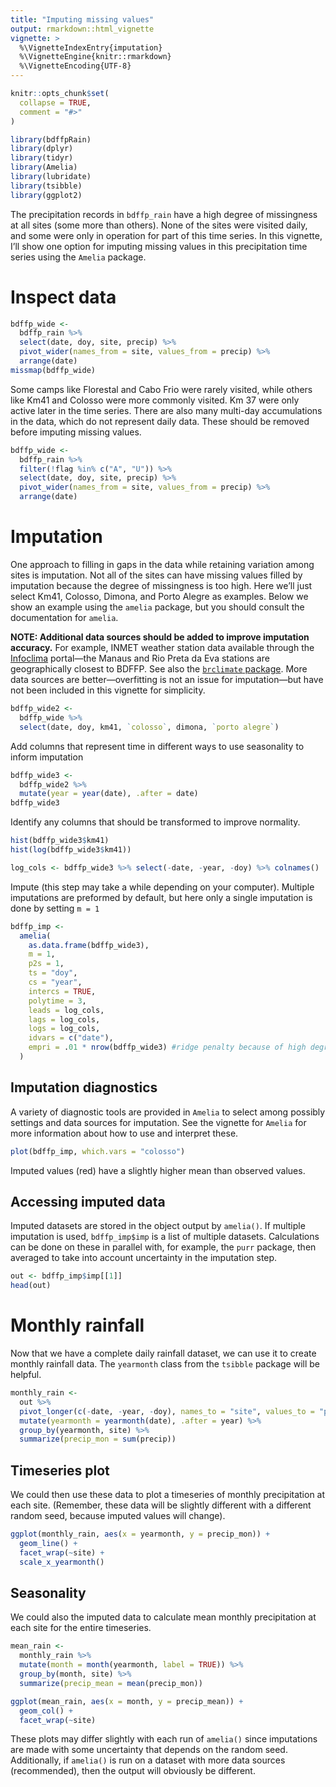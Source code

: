 ```yaml
---
title: "Imputing missing values"
output: rmarkdown::html_vignette
vignette: >
  %\VignetteIndexEntry{imputation}
  %\VignetteEngine{knitr::rmarkdown}
  %\VignetteEncoding{UTF-8}
---
```


```r
knitr::opts_chunk$set(
  collapse = TRUE,
  comment = "#>"
)
```

```r
library(bdffpRain)
library(dplyr)
library(tidyr)
library(Amelia)
library(lubridate)
library(tsibble)
library(ggplot2)
```

The precipitation records in `bdffp_rain` have a high degree of missingness at all sites (some more than others).
None of the sites were visited daily, and some were only in operation for part of this time series.
In this vignette, I'll show one option for imputing missing values in this precipitation time series using the `Amelia` package.

# Inspect data

```r
bdffp_wide <- 
  bdffp_rain %>%
  select(date, doy, site, precip) %>% 
  pivot_wider(names_from = site, values_from = precip) %>% 
  arrange(date)
missmap(bdffp_wide)
```

Some camps like Florestal and Cabo Frio were rarely visited, while others like Km41 and Colosso were more commonly visited.
Km 37 were only active later in the time series.
There are also many multi-day accumulations in the data, which do not represent daily data.
These should be removed before imputing missing values.

```r
bdffp_wide <- 
  bdffp_rain %>%
  filter(!flag %in% c("A", "U")) %>% 
  select(date, doy, site, precip) %>% 
  pivot_wider(names_from = site, values_from = precip) %>% 
  arrange(date)
```

# Imputation

One approach to filling in gaps in the data while retaining variation among sites is imputation.
Not all of the sites can have missing values filled by imputation because the degree of missingness is too high.
Here we'll just select Km41, Colosso, Dimona, and Porto Alegre as examples.
Below we show an example using the `amelia` package, but you should consult the documentation for `amelia`.

**NOTE: Additional data sources should be added to improve imputation accuracy.** For example, INMET weather station data available through the [Infoclima](http://www.inmet.gov.br/portal/) portal---the Manaus and Rio Preta da Eva stations are geographically closest to BDFFP.
See also the [`brclimate` package](https://github.com/gustavobio/brclimate).
More data sources are better---overfitting is not an issue for imputation---but have not been included in this vignette for simplicity.

```r
bdffp_wide2 <-
  bdffp_wide %>% 
  select(date, doy, km41, `colosso`, dimona, `porto alegre`)
```

Add columns that represent time in different ways to use seasonality to inform imputation

```r
bdffp_wide3 <- 
  bdffp_wide2 %>% 
  mutate(year = year(date), .after = date)
bdffp_wide3
```

Identify any columns that should be transformed to improve normality.

```r
hist(bdffp_wide3$km41)
hist(log(bdffp_wide3$km41))

log_cols <- bdffp_wide3 %>% select(-date, -year, -doy) %>% colnames()
```

Impute (this step may take a while depending on your computer).
Multiple imputations are preformed by default, but here only a single imputation is done by setting `m = 1`

```r
bdffp_imp <-
  amelia(
    as.data.frame(bdffp_wide3),
    m = 1,
    p2s = 1,
    ts = "doy",
    cs = "year",
    intercs = TRUE,
    polytime = 3,
    leads = log_cols,
    lags = log_cols,
    logs = log_cols,
    idvars = c("date"),
    empri = .01 * nrow(bdffp_wide3) #ridge penalty because of high degree of missingness
  )
```

## Imputation diagnostics

A variety of diagnostic tools are provided in `Amelia` to select among possibly settings and data sources for imputation.
See the vignette for `Amelia` for more information about how to use and interpret these.

```r
plot(bdffp_imp, which.vars = "colosso")
```

Imputed values (red) have a slightly higher mean than observed values.

## Accessing imputed data

Imputed datasets are stored in the object output by `amelia()`.
If multiple imputation is used, `bdffp_imp$imp` is a list of multiple datasets.
Calculations can be done on these in parallel with, for example, the `purr` package, then averaged to take into account uncertainty in the imputation step.

```r
out <- bdffp_imp$imp[[1]]
head(out)
```

# Monthly rainfall

Now that we have a complete daily rainfall dataset, we can use it to create monthly rainfall data.
The `yearmonth` class from the `tsibble` package will be helpful.

```r
monthly_rain <-
  out %>% 
  pivot_longer(c(-date, -year, -doy), names_to = "site", values_to = "precip") %>% 
  mutate(yearmonth = yearmonth(date), .after = year) %>% 
  group_by(yearmonth, site) %>% 
  summarize(precip_mon = sum(precip))
```

## Timeseries plot

We could then use these data to plot a timeseries of monthly precipitation at each site.
(Remember, these data will be slightly different with a different random seed, because imputed values will change).

```r
ggplot(monthly_rain, aes(x = yearmonth, y = precip_mon)) +
  geom_line() +
  facet_wrap(~site) +
  scale_x_yearmonth()
```

## Seasonality

We could also the imputed data to calculate mean monthly precipitation at each site for the entire timeseries.

```r
mean_rain <- 
  monthly_rain %>% 
  mutate(month = month(yearmonth, label = TRUE)) %>% 
  group_by(month, site) %>%
  summarize(precip_mean = mean(precip_mon))
```

```r
ggplot(mean_rain, aes(x = month, y = precip_mean)) +
  geom_col() +
  facet_wrap(~site)
```

These plots may differ slightly with each run of `amelia()` since imputations are made with some uncertainty that depends on the random seed.
Additionally, if `amelia()` is run on a dataset with more data sources (recommended), then the output will obviously be different.
